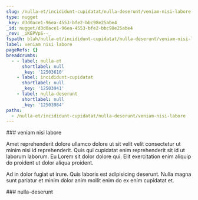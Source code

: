```yaml
---
slug: /nulla-et/incididunt-cupidatat/nulla-deserunt/veniam-nisi-labore
type: nugget
_key: d3d0ace1-96ea-4553-bfe2-bbc98e25abe4
_id: nugget/d3d0ace1-96ea-4553-bfe2-bbc98e25abe4
_rev: _iKEPVpS--_
fspath: blah/nulla-et/incididunt-cupidatat/nulla-deserunt/veniam-nisi-labore.md
label: veniam nisi labore
pageRefs: {}
breadcrumbs:
  - - label: nulla-et
      shortlabel: null
      _key: '12503610'
    - label: incididunt-cupidatat
      shortlabel: null
      _key: '12503941'
    - label: nulla-deserunt
      shortlabel: null
      _key: '12503984'
paths:
  - /nulla-et/incididunt-cupidatat/nulla-deserunt/veniam-nisi-labore
---
```


<NuggetArea>
<Nugget slug="/nulla-et/incididunt-cupidatat/nulla-deserunt/veniam-nisi-labore" type="nugget" _key="d3d0ace1-96ea-4553-bfe2-bbc98e25abe4" _id="nugget/d3d0ace1-96ea-4553-bfe2-bbc98e25abe4" _rev="_iKEPVpS--_" fspath="blah/nulla-et/incididunt-cupidatat/nulla-deserunt/veniam-nisi-labore.md" label="veniam nisi labore" paths="/nulla-et/incididunt-cupidatat/nulla-deserunt/veniam-nisi-labore">
<NuggetBody>
### veniam nisi labore

Amet reprehenderit dolore ullamco dolore ut sit velit velit consectetur ut minim nisi id reprehenderit. Quis qui cupidatat enim reprehenderit sit id ut laborum laborum. Eu Lorem sit dolor dolore qui. Elit exercitation enim aliquip do proident ut dolor aliqua proident.

Ad in dolor fugiat ut irure. Quis laboris est adipisicing deserunt. Nulla magna sunt pariatur et minim dolor anim mollit enim do ex enim cupidatat et.

</NuggetBody>
<Breadcrumbs>
<Crumbs>
<Crumb _key="12503610" label="nulla-et" /><Crumb _key="12503941" label="incididunt-cupidatat" /><Crumb _key="12503984" label="nulla-deserunt" />
</Crumbs>
</Breadcrumbs>
</Nugget>

<NuggetsInbound>
</NuggetsInbound>
<NuggetsOutbound>
</NuggetsOutbound>
</NuggetArea>
<PassagesInbound>
<Passage direction="inbound" type="passage" _key="12503984" _id="passage/12503984" _rev="_iKEPVpO--_" label="nulla-deserunt" passage="nulla-deserunt" fspath="blah/nulla-et/incididunt-cupidatat/nulla-deserunt" paths="/nulla-et/incididunt-cupidatat/nulla-deserunt" slug="/nulla-et/incididunt-cupidatat/nulla-deserunt">
<NuggetBody>
### nulla-deserunt

</NuggetBody>
<Breadcrumbs>
<Crumbs>
<Crumb _key="12503610" label="nulla-et" /><Crumb _key="12503941" label="incididunt-cupidatat" />
</Crumbs>
</Breadcrumbs>
</Passage>

</PassagesInbound>
<PassagesOutbound>
</PassagesOutbound>